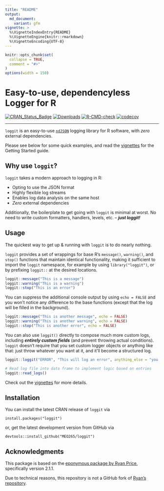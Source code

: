 ```yaml
---
title: "README"
output:
  md_document:
    variant: gfm
vignette: >
  %\VignetteIndexEntry{README}
  %\VignetteEngine{knitr::rmarkdown}
  %\VignetteEncoding{UTF-8}
---
```


```r
knitr::opts_chunk$set(
  collapse = TRUE,
  comment = "#>"
)
options(width = 150)
```

Easy-to-use, dependencyless Logger for R
==================================
<!-- badges: start -->
[![CRAN\_Status\_Badge](http://www.r-pkg.org/badges/version/loggit)](https://cran.r-project.org/package=loggit)
[![Downloads](https://cranlogs.r-pkg.org/badges/grand-total/loggit)](https://cran.r-project.org/package=loggit)
[![R-CMD-check](https://github.com/MEO265/loggit_private/actions/workflows/R-CMD-check.yaml/badge.svg)](https://github.com/MEO265/loggit_private/actions/workflows/R-CMD-check.yaml)
[![codecov](https://codecov.io/gh/MEO265/loggit_private/graph/badge.svg?token=DGPQGD4DUH)](https://codecov.io/gh/MEO265/loggit_private)
<!-- badges: end -->

------------------------------------------------------------------------

`loggit` is an easy-to-use [`ndJSON`](https://github.com/ndjson/ndjson-spec) logging library for R software,
with _zero_ external dependencies.

Please see below for some quick examples, and read the [vignettes](https://cran.r-project.org/web/packages/loggit/vignettes/) for the
Getting Started guide.

Why use `loggit`?
-----------------

`loggit` takes a modern approach to logging in R:

- Opting to use the JSON format
- Highly flexible log streams
- Enables log data analysis on the same host
- _Zero_ external dependencies

Additionally, the boilerplate to get going with `loggit` is minimal at worst.
No need to write custom formatters, handlers, levels, etc. -- ***just loggit!***

Usage
--------------

The quickest way to get up & running with `loggit` is to do nearly nothing.

`loggit` provides a set of wrappings for base R's `message()`, `warning()`, and
`stop()` functions that maintain identical functionality, making it sufficient to
import the `loggit` namespace, for example by using `library("loggit")`, or by
prefixing `loggit::` at the desired locations.

```r
loggit::message("This is a message")
loggit::warning("This is a warning")
loggit::stop("This is an error")
```

You can suppress the additional console output by using `echo = FALSE` and
you won't notice any difference to the base functions (except that the log
will be filled in the background).

```r
loggit::message("This is another message", echo = FALSE)
loggit::warning("This is another warning", echo = FALSE)
loggit::stop("This is another error", echo = FALSE)
```

You can also use `loggit()` directly to compose much more custom
logs, including ***entirely custom fields*** (and prevent throwing actual conditions).
`loggit` doesn't require that you set custom logger objects or anything like that:
just throw whatever you want at it, and it'll become a structured log.

```r
loggit::loggit("ERROR", "This will log an error", anything_else = "you want to include")

# Read log file into data frame to implement logic based on entries
loggit::read_logs()
```

Check out the [vignettes](https://cran.r-project.org/web/packages/loggit/vignettes/) for more details.

Installation
------------

You can install the latest CRAN release of `loggit` via

    install.packages("loggit")

or, get the latest development version from GitHub via

    devtools::install_github("MEO265/loggit")

Acknowledgments
-----------
This package is based on the [eponymous package by Ryan Price](https://github.com/ryapric/loggit), specifically version 2.1.1.

Due to technical reasons, this repository is not a GitHub fork of [Ryan's repository](https://github.com/ryapric/loggit).
